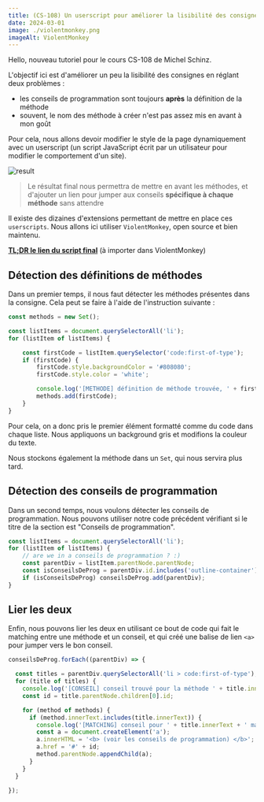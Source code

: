 ```yaml
---
title: (CS-108) Un userscript pour améliorer la lisibilité des consignes
date: 2024-03-01
image: ./violentmonkey.png
imageAlt: ViolentMonkey
---
```


Hello, nouveau tutoriel pour le cours CS-108 de Michel Schinz.

L'objectif ici est d'améliorer un peu la lisibilité des consignes en réglant deux problèmes :
* les conseils de programmation sont toujours **après** la définition de la méthode
* souvent, le nom des méthode à créer n'est pas assez mis en avant à mon goût

Pour cela, nous allons devoir modifier le style de la page dynamiquement avec un userscript (un script JavaScript écrit par un utilisateur pour modifier le comportement d'un site).

![result](./result.png)

> Le résultat final nous permettra de mettre en avant les méthodes, et d'ajouter un lien pour jumper aux conseils **spécifique à chaque méthode** sans attendre

Il existe des dizaines d'extensions permettant de mettre en place ces `userscripts`. Nous allons ici utiliser `ViolentMonkey`, open source et bien maintenu.

**[TL;DR le lien du script final](./script.js)** (à importer dans ViolentMonkey)

## Détection des définitions de méthodes

Dans un premier temps, il nous faut détecter les méthodes présentes dans la consigne. Cela peut se faire à l'aide de l'instruction suivante :

```js
const methods = new Set();

const listItems = document.querySelectorAll('li');
for (listItem of listItems) {

    const firstCode = listItem.querySelector('code:first-of-type');
    if (firstCode) {
        firstCode.style.backgroundColor = '#808080';
        firstCode.style.color = 'white';

        console.log('[METHODE] définition de méthode trouvée, ' + firstCode.innerText);
        methods.add(firstCode);
    }
}
```

Pour cela, on a donc pris le premier élément formatté comme du code dans chaque liste. Nous appliquons un background gris et modifions la couleur du texte.

Nous stockons également la méthode dans un `Set`, qui nous servira plus tard.

## Détection des conseils de programmation

Dans un second temps, nous voulons détecter les conseils de programmation. Nous pouvons utiliser notre code précédent vérifiant si le titre de la section est "Conseils de programmation".

```js
const listItems = document.querySelectorAll('li');
for (listItem of listItems) {
    // are we in a conseils de programmation ? :)
    const parentDiv = listItem.parentNode.parentNode;
    const isConseilsDeProg = parentDiv.id.includes('outline-container') && parentDiv.children[0].innerHTML.includes('Conseils de programmation');
    if (isConseilsDeProg) conseilsDeProg.add(parentDiv);
}
```

## Lier les deux

Enfin, nous pouvons lier les deux en utilisant ce bout de code qui fait le matching entre une méthode et un conseil, et qui créé une balise de lien `<a>` pour jumper vers le bon conseil.

```js
conseilsDeProg.forEach((parentDiv) => {

  const titles = parentDiv.querySelectorAll('li > code:first-of-type');
  for (title of titles) {
    console.log('[CONSEIL] conseil trouvé pour la méthode ' + title.innerText);
    const id = title.parentNode.children[0].id;

    for (method of methods) {
      if (method.innerText.includes(title.innerText)) {
        console.log('[MATCHING] conseil pour ' + title.innerText + ' matched');
        const a = document.createElement('a');
        a.innerHTML = '<b> (voir les conseils de programmation) </b>';
        a.href = '#' + id;
        method.parentNode.appendChild(a);
      }
    }
  }

});
```
